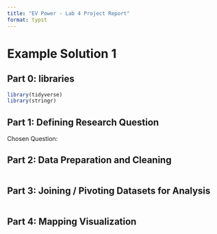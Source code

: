 ```yaml
---
title: "EV Power - Lab 4 Project Report"
format: typst
---
```


# Example Solution 1

## **Part 0: libraries**

```r
library(tidyverse)
library(stringr)

```

## **Part 1:** **Defining Research Question**

Chosen Question:

## **Part 2: Data Preparation and Cleaning**

```r

```

## **Part 3: Joining / Pivoting Datasets for Analysis**

```r

```

## **Part 4: Mapping Visualization**

```r

```